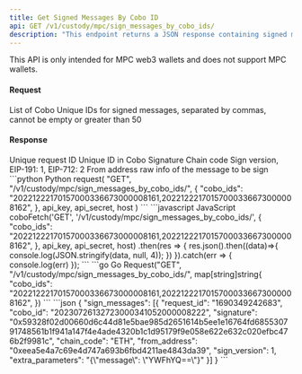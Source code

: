 ```yaml
---
title: Get Signed Messages By Cobo ID
api: GET /v1/custody/mpc/sign_messages_by_cobo_ids/
description: "This endpoint returns a JSON response containing signed messages information for a list of Cobo IDs. The response includes the request ID, Cobo ID, signature and other relevant information."
---
```


<Note>This API is only intended for MPC web3 wallets and does not support MPC wallets.</Note>

#### Request
<ParamField query="cobo_ids" type="String" required>List of Cobo Unique IDs for signed messages, separated by commas, cannot be empty or greater than 50</ParamField>

#### Response
<ResponseField name="sign_messages" type="object[ ]">
    <Expandable title="object">
        <ResponseField name="request_id" type="String" >Unique request ID</ResponseField>
        <ResponseField name="cobo_id" type="String" >Unique ID in Cobo</ResponseField>
        <ResponseField name="signature" type="String" >Signature</ResponseField>
        <ResponseField name="chain_code" type="String" >Chain code</ResponseField>
        <ResponseField name="sign_version" type="Int" >Sign version, EIP-191: 1, EIP-712: 2</ResponseField>
        <ResponseField name="from_address" type="String" >From address</ResponseField>
        <ResponseField name="extra_parameters" type="Json" >raw info of the message to be sign</ResponseField>
    </Expandable>
</ResponseField>

<RequestExample>
```python Python
request(
    "GET",
    "/v1/custody/mpc/sign_messages_by_cobo_ids/",
    {
        "cobo_ids": "20221222170157000336673000008161,20221222170157000336673000008162",
    },
    api_key, api_secret, host
)
```
```javascript JavaScript
coboFetch('GET', '/v1/custody/mpc/sign_messages_by_cobo_ids/', {
    "cobo_ids": "20221222170157000336673000008161,20221222170157000336673000008162",
}, api_key, api_secret, host)
    .then(res => {
        res.json().then((data)=>{
            console.log(JSON.stringify(data, null, 4));
        })
    }).catch(err => {
        console.log(err)
    });
```
```go Go
Request("GET", "/v1/custody/mpc/sign_messages_by_cobo_ids/", map[string]string{
    "cobo_ids": "20221222170157000336673000008161,20221222170157000336673000008162",
})
```
</RequestExample>

<ResponseExample>
```json
{
  "sign_messages": [{
    "request_id": "1690349242683",
    "cobo_id": "20230726132723000341052000008222",
    "signature": "0x59328f02d00660d6c44d81e5bae985d2651614b5ee1e16764fd685530791748561b1f941a147f4e4ade4320b1c1d95179f9e058e622e632c020efbc476b2f9981c",
    "chain_code": "ETH",
    "from_address": "0xeea5e4a7c69e4d747a693b6fbd4211ae4843da39",
    "sign_version": 1,
    "extra_parameters": "{\"message\": \"YWFhYQ==\"}"
  }]
}
```
</ResponseExample>
